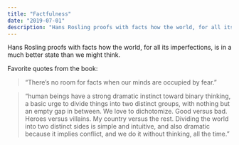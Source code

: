 ```yaml
---
title: "Factfulness"
date: "2019-07-01"
description: "Hans Rosling proofs with facts how the world, for all its imperfections, is in a much better state than we might think."
---
```


Hans Rosling proofs with facts how the world, for all its imperfections, is in a much better state than we might think.

Favorite quotes from the book:

> “There’s no room for facts when our minds are occupied by fear.”

> “human beings have a strong dramatic instinct toward binary thinking, a basic urge to divide things into two distinct groups, with nothing but an empty gap in between. We love to dichotomize. Good versus bad. Heroes versus villains. My country versus the rest. Dividing the world into two distinct sides is simple and intuitive, and also dramatic because it implies conflict, and we do it without thinking, all the time.”
